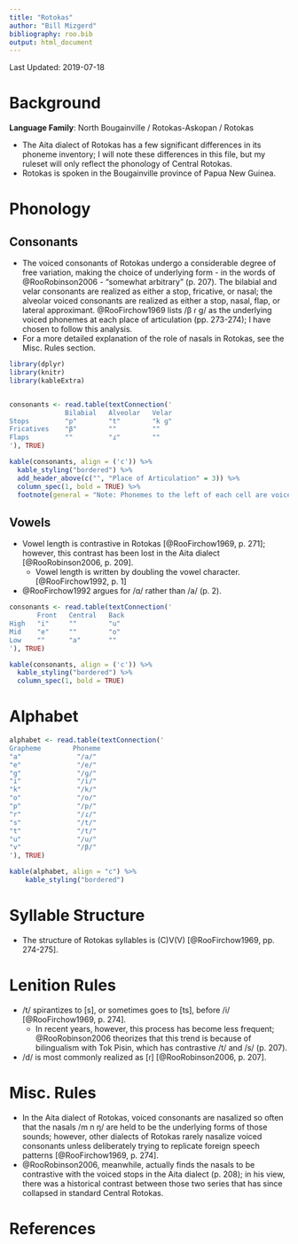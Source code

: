 ```yaml
---
title: "Rotokas"
author: "Bill Mizgerd"
bibliography: roo.bib
output: html_document
---
```


Last Updated: 2019-07-18

# Background

**Language Family**: North Bougainville / Rotokas-Askopan / Rotokas

* The Aita dialect of Rotokas has a few significant differences in its phoneme inventory; I will note these differences in this file, but my ruleset will only reflect the phonology of Central Rotokas.
* Rotokas is spoken in the Bougainville province of Papua New Guinea.

# Phonology

## Consonants

* The voiced consonants of Rotokas undergo a considerable degree of free variation, making the choice of underlying form - in the words of @RooRobinson2006 - "somewhat arbitrary" (p. 207). The bilabial and velar consonants are realized as either a stop, fricative, or nasal; the alveolar voiced consonants are realized as either a stop, nasal, flap, or lateral approximant. @RooFirchow1969 lists /β ɾ ɡ/ as the underlying voiced phonemes at each place of articulation (pp. 273-274); I have chosen to follow this analysis.
* For a more detailed explanation of the role of nasals in Rotokas, see the Misc. Rules section.

```r

library(dplyr)
library(knitr)
library(kableExtra)


consonants <- read.table(textConnection('
              Bilabial   Alveolar   Velar
Stops         "p"        "t"        "k ɡ"
Fricatives    "β"        ""         ""
Flaps         ""         "ɾ"        ""
'), TRUE)

kable(consonants, align = ('c')) %>%
  kable_styling("bordered") %>%
  add_header_above(c("", "Place of Articulation" = 3)) %>%
  column_spec(1, bold = TRUE) %>%
  footnote(general = "Note: Phonemes to the left of each cell are voiceless and phonemes to the right of each cell are voiced.", general_title = "")
```

## Vowels

* Vowel length is contrastive in Rotokas [@RooFirchow1969, p. 271]; however, this contrast has been lost in the Aita dialect [@RooRobinson2006, p. 209].
    - Vowel length is written by doubling the vowel character. [@RooFirchow1992, p. 1]
* @RooFirchow1992 argues for /ɑ/ rather than /a/ (p. 2).

```r
consonants <- read.table(textConnection('
       Front   Central   Back
High   "i"     ""        "u"
Mid    "e"     ""        "o"
Low    ""      "a"       ""
'), TRUE)

kable(consonants, align = ('c')) %>%
  kable_styling("bordered") %>%
  column_spec(1, bold = TRUE)
```

# Alphabet

```r

alphabet <- read.table(textConnection('
Grapheme        Phoneme
"a"              "/a/"  
"e"              "/e/"  
"g"              "/ɡ/"  
"i"              "/i/"  
"k"              "/k/"
"o"              "/o/"  
"p"              "/p/"  
"r"              "/ɾ/"  
"s"              "/t/"  
"t"              "/t/"  
"u"              "/u/"  
"v"              "/β/"
'), TRUE)

kable(alphabet, align = "c") %>%
    kable_styling("bordered")
```

# Syllable Structure

* The structure of Rotokas syllables is (C)V(V) [@RooFirchow1969, pp. 274-275].

# Lenition Rules

* /t/ spirantizes to [s], or sometimes goes to [ts], before /i/ [@RooFirchow1969, p. 274].
    - In recent years, however, this process has become less frequent; @RooRobinson2006 theorizes that this trend is because of bilingualism with Tok Pisin, which has contrastive /t/ and /s/ (p. 207).
* /d/ is most commonly realized as [ɾ] [@RooRobinson2006, p. 207].

# Misc. Rules

* In the Aita dialect of Rotokas, voiced consonants are nasalized so often that the nasals /m n ŋ/ are held to be the underlying forms of those sounds; however, other dialects of Rotokas rarely nasalize voiced consonants unless deliberately trying to replicate foreign speech patterns [@RooFirchow1969, p. 274].
* @RooRobinson2006, meanwhile, actually finds the nasals to be contrastive with the voiced stops in the Aita dialect (p. 208); in his view, there was a historical contrast between those two series that has since collapsed in standard Central Rotokas.

# References
